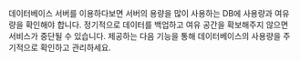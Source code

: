 데이터베이스 서버를 이용하다보면 서버의 용량을 많이 사용하는 DB에 사용량과 여유량을 확인해야 합니다. 정기적으로 데이터를 백업하고 여유 공간을 확보해주지 않으면 서비스가 중단될 수 있습니다. 제공하는 다음 기능을 통해 데이터베이스의 사용량을 주기적으로 확인하고 관리하세요.